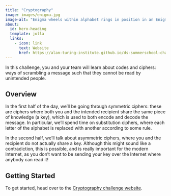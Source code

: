 ```yaml
---
title: "Cryptography"
image: images/enigma.jpg
image-alt: "Enigma wheels within alphabet rings in position in an Enigma scrambler, Ted Coles, 2011, Wikimedia Commons, CC0 1.0"
about:
  id: hero-heading
  template: jolla
  links:
    - icon: link
      text: Website
      href: https://alan-turing-institute.github.io/ds-summerschool-challenges/cryptography/
---
```


:::{#hero-heading}

In this challenge, you and your team will learn about codes and ciphers: ways of scrambling a message such that they cannot be read by unintended people.

## Overview

In the first half of the day, we’ll be going through symmetric ciphers: these are ciphers where both you and the intended recipient share the same piece of knowledge (a key), which is used to both encode and decode the message. In particular, we’ll spend time on substitution ciphers, where each letter of the alphabet is replaced with another according to some rule.

In the second half, we’ll talk about asymmetric ciphers, where you and the recipient do not actually share a key. Although this might sound like a contradiction, this is possible, and is really important for the modern Internet, as you don’t want to be sending your key over the Internet where anybody can read it!

## Getting Started

To get started, head over to the [Cryptography challenge website](https://alan-turing-institute.github.io/summer-experience-challenges/cryptography/).

:::
